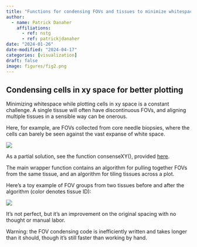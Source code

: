 ```yaml
---
title: "Functions for condensing FOVs and tissues to minimize whitespace"
author:
  - name: Patrick Danaher
    affiliations:
      - ref: nstg
      - ref: patrickjdanaher
date: "2024-01-26"
date-modified: "2024-04-17"
categories: [visualization]
draft: false
image: figures/fig2.png
---
```


## Condensing cells in xy space for better plotting 

Minimizing whitespace while plotting cells in xy space is a constant challenge.
A single tissue will often have discontinuous FOVs, and aligning multiple tissues
in a sensible way can be onerous. 

Here, for example, are FOVs collected from core needle biopsies, where the cells can barely be seen against the vast expanse of white space. 

![](figures/fig1.png)

As a partial solution, see the function consenseXY(), provided [here](https://github.com/Nanostring-Biostats/CosMx-Analysis-Scratch-Space/blob/Main/_code/condensing%20xy%20space/CondenseXY.R){target="_blank"}.

The main wrapper function contains an algorithm for pulling together FOVs from the same tissue, and an algorithm for tiling tissues across a plot. 

Here's a toy example of FOV groups from two tissues before and after the algorithm (color denotes tissue ID):

![](figures/fig2.png)

It's not perfect, but it's an improvement on the original spacing with no thought or manual labor. 

Warning: the FOV condensing code is inefficiently written and takes longer than it should, though it's still faster than working by hand. 

 

